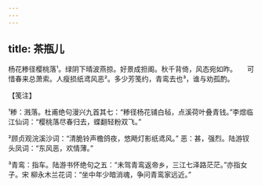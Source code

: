 ```yaml
---
---
---
```

title: 茶瓶儿
---







杨花糁径樱桃落¹。绿阴下晴波燕掠。好景成担阁。秋千背倚，风态宛如昨。　　可惜春来总萧索。人瘦损纸鸢风恶²。多少芳笺约，青鸾去也³，谁与劝孤酌。





【笺注】


¹糁：溅落。杜甫绝句漫兴九首其七：“糁径杨花铺白毡，点溪荷叶叠青钱。”李煜临江仙词：“樱桃落尽春归去，蝶翻轻粉双飞。”

²顾贞观浣溪沙词：“清脆铃声檐鸽夜，悠飏灯影纸鸢风。” 恶：甚，强烈。陆游钗头凤词：“东风恶，欢情薄。”

³青鸾：指车。陆游书怀绝句之五：“未驾青鸾返帝乡，三江七泽路茫茫。”亦指女子。宋 柳永木兰花词：“坐中年少暗消魂，争问青鸾家远近。”